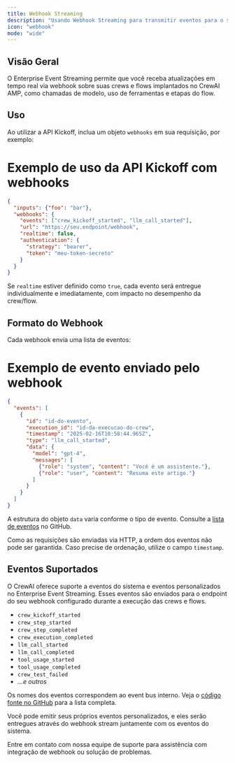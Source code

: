 ```yaml
---
title: Webhook Streaming
description: "Usando Webhook Streaming para transmitir eventos para o seu webhook"
icon: "webhook"
mode: "wide"
---
```


## Visão Geral

O Enterprise Event Streaming permite que você receba atualizações em tempo real via webhook sobre suas crews e flows implantados no CrewAI AMP, como chamadas de modelo, uso de ferramentas e etapas do flow.

## Uso

Ao utilizar a API Kickoff, inclua um objeto `webhooks` em sua requisição, por exemplo:

# Exemplo de uso da API Kickoff com webhooks
```json
{
  "inputs": {"foo": "bar"},
  "webhooks": {
    "events": ["crew_kickoff_started", "llm_call_started"],
    "url": "https://seu.endpoint/webhook",
    "realtime": false,
    "authentication": {
      "strategy": "bearer",
      "token": "meu-token-secreto"
    }
  }
}
```

Se `realtime` estiver definido como `true`, cada evento será entregue individualmente e imediatamente, com impacto no desempenho da crew/flow.

## Formato do Webhook

Cada webhook envia uma lista de eventos:

# Exemplo de evento enviado pelo webhook
```json
{
  "events": [
    {
      "id": "id-do-evento",
      "execution_id": "id-da-execucao-do-crew",
      "timestamp": "2025-02-16T10:58:44.965Z",
      "type": "llm_call_started",
      "data": {
        "model": "gpt-4",
        "messages": [
          {"role": "system", "content": "Você é um assistente."},
          {"role": "user", "content": "Resuma este artigo."}
        ]
      }
    }
  ]
}
```

A estrutura do objeto `data` varia conforme o tipo de evento. Consulte a [lista de eventos](https://github.com/crewAIInc/crewAI/tree/main/src/crewai/utilities/events) no GitHub.

Como as requisições são enviadas via HTTP, a ordem dos eventos não pode ser garantida. Caso precise de ordenação, utilize o campo `timestamp`.

## Eventos Suportados

O CrewAI oferece suporte a eventos do sistema e eventos personalizados no Enterprise Event Streaming. Esses eventos são enviados para o endpoint do seu webhook configurado durante a execução das crews e flows.

- `crew_kickoff_started`
- `crew_step_started`
- `crew_step_completed`
- `crew_execution_completed`
- `llm_call_started`
- `llm_call_completed`
- `tool_usage_started`
- `tool_usage_completed`
- `crew_test_failed`
- *...e outros*

Os nomes dos eventos correspondem ao event bus interno. Veja o [código fonte no GitHub](https://github.com/crewAIInc/crewAI/tree/main/src/crewai/utilities/events) para a lista completa.

Você pode emitir seus próprios eventos personalizados, e eles serão entregues através do webhook stream juntamente com os eventos do sistema.

<Card title="Precisa de Ajuda?" icon="headset" href="mailto:support@crewai.com">
  Entre em contato com nossa equipe de suporte para assistência com integração de webhook ou solução de problemas.
</Card>
